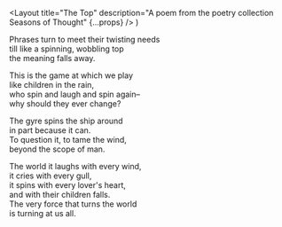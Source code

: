   <Layout
    title="The Top"
    description="A poem from the poetry collection Seasons of Thought"
    {...props}
  />
)

Phrases turn to meet their twisting needs  
till like a spinning, wobbling top  
the meaning falls away.

This is the game at which we play  
like children in the rain,  
who spin and laugh and spin again–  
why should they ever change?

The gyre spins the ship around  
in part because it can.  
To question it, to tame the wind,  
beyond the scope of man.

The world it laughs with every wind,  
it cries with every gull,  
it spins with every lover's heart,  
and with their children falls.  
The very force that turns the world  
is turning at us all.
